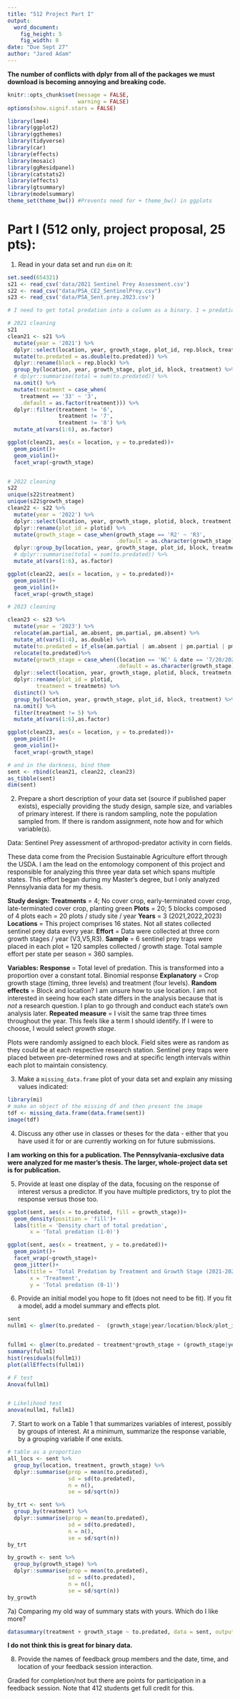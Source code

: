 ```yaml
---
title: "512 Project Part I"
output:
  word_document:
    fig_height: 5
    fig_width: 8
date: "Due Sept 27"
author: "Jared Adam"
---
```

**The number of conflicts with dplyr from all of the packages we must download is becoming annoying and breaking code.** 

```r
knitr::opts_chunk$set(message = FALSE,
                      warning = FALSE)
options(show.signif.stars = FALSE)

library(lme4)
library(ggplot2)
library(ggthemes)
library(tidyverse)
library(car)
library(effects)
library(mosaic)
library(ggResidpanel)
library(catstats2)
library(effects)
library(gtsummary)
library(modelsummary)
theme_set(theme_bw()) #Prevents need for + theme_bw() in ggplots
```

# Part I (512 only, project proposal, 25 pts): 

1) Read in your data set and run `dim` on it:

```r
set.seed(654321)
s21 <- read_csv('data/2021 Sentinel Prey Assessment.csv')
s22 <- read_csv("data/PSA_CE2_SentinelPrey.csv")
s23 <- read_csv('data/PSA_Sent.prey.2023.csv')

# I need to get total predation into a column as a binary. 1 = predation, 0 = not

# 2021 cleaning 
s21
clean21 <- s21 %>% 
  mutate(year = '2021') %>% 
  dplyr::select(location, year, growth_stage, plot_id, rep.block, treatment, to.predated) %>% 
  mutate(to.predated = as.double(to.predated)) %>% 
  dplyr::rename(block = rep.block) %>% 
  group_by(location, year, growth_stage, plot_id, block, treatment) %>% 
  # dplyr::summarise(total = sum(to.predated)) %>% 
  na.omit() %>% 
  mutate(treatment = case_when(
    treatment == '33' ~ '3',
    .default = as.factor(treatment))) %>% 
  dplyr::filter(treatment != '6',
                treatment != '7',
                treatment != '8') %>% 
  mutate_at(vars(1:6), as.factor) 

ggplot(clean21, aes(x = location, y = to.predated))+
  geom_point()+
  geom_violin()+
  facet_wrap(~growth_stage)


# 2022 cleaning 
s22
unique(s22$treatment)
unique(s22$growth_stage)
clean22 <- s22 %>% 
  mutate(year = '2022') %>% 
  dplyr::select(location, year, growth_stage, plotid, block, treatment, to.predated) %>% 
  dplyr::rename(plot_id = plotid) %>% 
  mutate(growth_stage = case_when(growth_stage == 'R2' ~ 'R3',
                                  .default = as.character(growth_stage))) %>% 
  dplyr::group_by(location, year, growth_stage, plot_id, block, treatment) %>% 
  # dplyr::summarise(total = sum(to.predated)) %>% 
  mutate_at(vars(1:6), as.factor)

ggplot(clean22, aes(x = location, y = to.predated))+
  geom_point()+
  geom_violin()+
  facet_wrap(~growth_stage)

# 2023 cleaning 

clean23 <- s23 %>%
  mutate(year = '2023') %>%
  relocate(am.partial, am.absent, pm.partial, pm.absent) %>% 
  mutate_at(vars(1:4), as.double) %>% 
  mutate(to.predated = if_else(am.partial | am.absent | pm.partial | pm.absent == 1, 1, 0)) %>% 
  relocate(to.predated)%>%  
  mutate(growth_stage = case_when((location == 'NC' & date == '7/20/2023') ~ 'R3',
                                  .default = as.character(growth_stage))) %>%  
  dplyr::select(location, year, growth_stage, plotid, block, treatmetn, to.predated) %>% 
  dplyr::rename(plot_id = plotid, 
         treatment = treatmetn) %>%
  distinct() %>% 
  group_by(location, year, growth_stage, plot_id, block, treatment) %>% 
  na.omit() %>% 
  filter(treatment != 5) %>% 
  mutate_at(vars(1:6),as.factor)

ggplot(clean23, aes(x = location, y = to.predated))+
  geom_point()+
  geom_violin()+
  facet_wrap(~growth_stage)

# and in the darkness, bind them 
sent <- rbind(clean21, clean22, clean23)
as_tibble(sent)
dim(sent)

```


2) Prepare a short description of your data set (source if published paper exists), especially providing the study design, sample size, and variables of primary interest. If there is random sampling, note the population sampled from. If there is random assignment, note how and for which variable(s).

Data: Sentinel Prey assessment of arthropod-predator activity in corn fields. 

These data come from the Precision Sustainable Agriculture effort through the USDA. I am the lead on the entomology component of this project and responsible for analyzing this three year data set which spans multiple states. This effort began during my Master's degree, but I only analyzed Pennsylvania data for my thesis. 

**Study design: **
**Treatments** = 4; No cover crop, early-terminated cover crop, late-terminated cover crop, planting green
**Plots** = 20; 5 blocks composed of 4 plots each = 20 plots / study site / year
**Years** = 3 (2021,2022,2023)
**Locations** = This project comprises 16 states. Not all states collected sentinel prey data every year. 
**Effort** = Data were collected at three corn growth stages / year (V3,V5,R3).
**Sample** = 6 sentinel prey traps were placed in each plot = 120 samples collected / growth stage. Total sample effort per state per season = 360 samples. 

**Variables:**
**Response** = Total level of predation. This is transformed into a proportion over a constant total. Binomial response
**Explanatory** = Crop growth stage (timing, three levels) and treatment (four levels). 
**Random effects** = Block and location? I am unsure how to use location. I am not interested in seeing how each state differs in the analysis because that is *not* a research question. I plan to go through and conduct each state's own analysis later.
**Repeated measure** = I visit the same trap three times throughout the year. This feels like a term I should identify. If I were to choose, I would select *growth stage*. 

Plots were randomly assigned to each block. Field sites were as random as they could be at each respective research station. Sentinel prey traps were placed between pre-determined rows and at specific length intervals within each plot to maintain consistency. 

3) Make a `missing_data.frame` plot of your data set and explain any missing values indicated:

```r
library(mi)
# make an object of the missing df and then present the image
tdf <- missing_data.frame(data.frame(sent))
image(tdf)

```



4) Discuss any other use in classes or theses for the data - either that you have used it for or are currently working on for future submissions.

**I am working on this for a publication. The Pennsylvania-exclusive data were analyzed for me master's thesis. The larger, whole-project data set is for publication.**

5) Provide at least one display of the data, focusing on the response of interest versus a predictor. If you have multiple predictors, try to plot the response versus those too.

```r

ggplot(sent, aes(x = to.predated, fill = growth_stage))+
  geom_density(position = 'fill')+
  labs(title = 'Density chart of total predation',
       x = 'Total predation (1-0)')

ggplot(sent, aes(x = treatment, y = to.predated))+
  geom_point()+
  facet_wrap(~growth_stage)+
  geom_jitter()+
  labs(title = 'Total Predation by Treatment and Growth Stage (2021-2023)',
       x = 'Treatment',
       y = 'Total predation (0-1)')

```


6) Provide an initial model you hope to fit (does not need to be fit). If you fit a model, add a model summary and effects plot.

```r
sent
nullm1 <- glmer(to.predated ~  (growth_stage|year/location/block/plot_id), family = binomial, data = sent)


fullm1 <- glmer(to.predated ~ treatment*growth_stage + (growth_stage|year/location/block/plot_id), family = binomial, data = sent) 
summary(fullm1)
hist(residuals(fullm1))
plot(allEffects(fullm1))

# F test
Anova(fullm1)


# Likelihood test 
anova(nullm1, fullm1)

```

7) Start to work on a Table 1 that summarizes variables of interest, possibly by groups of interest. At a minimum, summarize the response variable, by a grouping variable if one exists. 

```r
# table as a proportion 
all_locs <- sent %>% 
  group_by(location, treatment, growth_stage) %>% 
  dplyr::summarise(prop = mean(to.predated),
                   sd = sd(to.predated),
                   n = n(), 
                   se = sd/sqrt(n))

by_trt <- sent %>% 
  group_by(treatment) %>% 
  dplyr::summarise(prop = mean(to.predated),
                   sd = sd(to.predated),
                   n = n(), 
                   se = sd/sqrt(n))
by_trt

by_growth <- sent %>% 
  group_by(growth_stage) %>% 
  dplyr::summarise(prop = mean(to.predated),
                   sd = sd(to.predated),
                   n = n(), 
                   se = sd/sqrt(n))
by_growth

```

7a) Comparing my old way of summary stats with yours. Which do I like more?
```r
datasummary(treatment + growth_stage ~ to.predated, data = sent, output = 'markdown')


```
**I do not think this is great for binary data.**

8) Provide the names of feedback group members and the date, time, and location of your feedback session interaction.



Graded for completion/not but there are points for participation in a feedback session. Note that 412 students get full credit for this.
